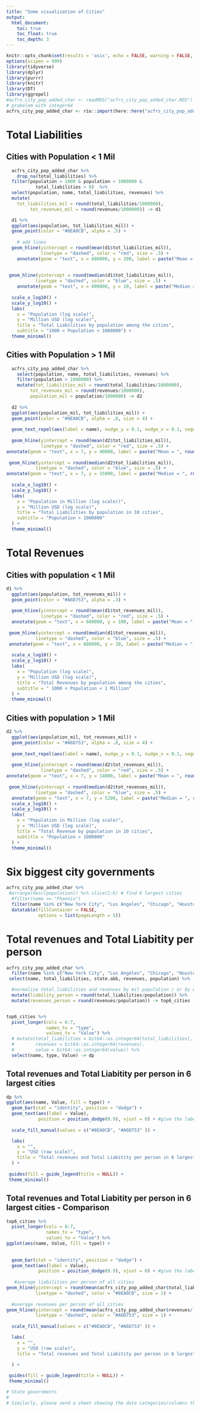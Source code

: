 ```yaml
---
title: "Some visualization of Cities"
output:
  html_document:
    toc: true
    toc_float: true
    toc_depth: 3
---
```


```r
knitr::opts_chunk$set(results = 'asis', echo = FALSE, warning = FALSE, message = FALSE)
options(scipen = 999)
library(tidyverse)
library(dplyr)
library(purrr)
library(knitr)
library(DT)
library(ggrepel)
#acfrs_city_pop_added_char <- readRDS("acfrs_city_pop_added_char.RDS")
# probelem with integer64
acfrs_city_pop_added_char <- rio::import(here::here("acfrs_city_pop_added_char.csv"))
```


# Total Liabilities 
## Cities with Population < 1 Mil

```r

  acfrs_city_pop_added_char %>% 
    drop_na(total_liabilities) %>% 
  filter(population > 1000 & population < 1000000 &
           total_liabilities > 0)  %>% 
  select(population, name, total_liabilities, revenues) %>% 
  mutate(
    tot_liabilities_mil = round(total_liabilities/1000000),
         tot_revenues_mil = round(revenues/1000000)) -> d1
```

```r
  d1 %>% 
  ggplot(aes(population, tot_liabilities_mil)) +
  geom_point(color = "#8EA0CB", alpha = .5) +
  
    # add lines 
  geom_hline(yintercept = round(mean(d1$tot_liabilities_mil)),
             linetype = "dashed", color = "red", size = .5) +
    annotate(geom = "text", x = 600000, y = 200, label = paste("Mean = ", round(mean(d1$tot_liabilities_mil)))) +
    
    
 geom_hline(yintercept = round(median(d1$tot_liabilities_mil)),
           linetype = "dashed", color = "blue", size = .5) +
    annotate(geom = "text", x = 600000, y = 20, label = paste("Median = ", round(median(d1$tot_liabilities_mil)))) +
    
  scale_x_log10() + 
  scale_y_log10() +
  labs(
    x = "Population (log scale)",
    y = "Million USD (log scale)",
    title = "Total Liabilities by population among the cities",
    subtitle = "1000 < Population < 1000000") +
  theme_minimal()
```
  
## Cities with Population > 1 Mil  

```r

  acfrs_city_pop_added_char %>% 
    select(population, name, total_liabilities, revenues) %>% 
    filter(population > 1000000) %>% 
    mutate(tot_liabilities_mil = round(total_liabilities/1000000),
         tot_revenues_mil = round(revenues/1000000),
         population_mil = population/1000000) -> d2 
  
  d2 %>%   
  ggplot(aes(population_mil, tot_liabilities_mil)) +
  geom_point(color = "#8EA0CB", alpha = .8, size = 4) +
    
  geom_text_repel(aes(label = name), nudge_y = 0.1, nudge_x = 0.1, segment.curvature = -0.1) +
  
  geom_hline(yintercept = round(mean(d2$tot_liabilities_mil)),
             linetype = "dashed", color = "red", size = .5) +
annotate(geom = "text", x = 7, y = 40000, label = paste("Mean = ", round(mean(d2$tot_liabilities_mil)))) +
  
 geom_hline(yintercept = round(median(d2$tot_liabilities_mil)),
           linetype = "dashed", color = "blue", size = .5) +
annotate(geom = "text", x = 7, y = 15000, label = paste("Median = ", round(median(d2$tot_liabilities_mil)))) +
    
  scale_x_log10() + 
  scale_y_log10() +
  labs(
    x = "Population in Million (log scale))",
    y = "Million USD (log scale)",
    title = "Total Liabilities by population in 10 cities",
    subtitle = "Population > 1000000"
  ) +
  theme_minimal()
```

# Total Revenues 
## Cities with population < 1 Mil

```r
d1 %>% 
  ggplot(aes(population, tot_revenues_mil)) +
  geom_point(color = "#A6D753", alpha = .3) +
  
  geom_hline(yintercept = round(mean(d1$tot_revenues_mil)),
             linetype = "dashed", color = "red", size = .5) +
  annotate(geom = "text", x = 600000, y = 100, label = paste("Mean = ", round(mean(d1$tot_revenues_mil)))) +
  
 geom_hline(yintercept = round(median(d1$tot_revenues_mil)),
           linetype = "dashed", color = "blue", size = .5) +
 annotate(geom = "text", x = 600000, y = 20, label = paste("Median = ", round(median(d1$tot_revenues_mil)))) +
  
  scale_x_log10() + 
  scale_y_log10() +
  labs(
    x = "Population (log scale)",
    y = "Million USD (log scale)",
    title = "Total Revenues by population among the cities",
    subtitle = " 1000 < Population < 1 Million"
  ) +
  theme_minimal()
```

## Cities with population > 1 Mil
```r

d2 %>%   
  ggplot(aes(population_mil, tot_revenues_mil)) +
  geom_point(color = "#A6D753", alpha = .8, size = 4) +
    
  geom_text_repel(aes(label = name), nudge_y = 0.1, nudge_x = 0.1, segment.curvature = -0.1) +
  
  geom_hline(yintercept = round(mean(d2$tot_revenues_mil)),
             linetype = "dashed", color = "red", size = .5) +
annotate(geom = "text", x = 7, y = 14000, label = paste("Mean = ", round(mean(d2$tot_revenues_mil)))) +
  
 geom_hline(yintercept = round(median(d2$tot_revenues_mil)),
           linetype = "dashed", color = "blue", size = .5) +
  annotate(geom = "text", x = 7, y = 5200, label = paste("Median = ", round(median(d2$tot_revenues_mil)))) +
  scale_x_log10() + 
  scale_y_log10() +
  labs(
    x = "Population in Million (log scale)",
    y = "Million USD (log scale)",
    title = "Total Revenue by population in 10 cities",
    subtitle = "Population > 1000000"
  ) +
  theme_minimal()
```

# Six biggest city governments

```r

acfrs_city_pop_added_char %>% 
 #arrange(desc(population)) %>% slice(1:6) # find 6 largest cities
  #filter(name == "Phoenix")
  filter(name %in% c("New York City", "Los Angeles", "Chicago", "Houston", "Philadelphia", "Phoenix") & !state.abb %in% c("TN", "OR")) %>% 
  datatable(fillContainer = FALSE, 
            options = list(pageLength = 5))
```

# Total revenues and Total Liabitity per person

```r

acfrs_city_pop_added_char %>% 
  filter(name %in% c("New York City", "Los Angeles", "Chicago", "Houston", "Phoenix", "Philadelphia") & !state.abb %in% c("TN", "OR")) %>% # Philadelphia of PA, not TN; Phoenix of AZ, not OR
 select(name, total_liabilities, state.abb, revenues, population) %>%

  #normalize total_liabilities and revenues by mil population / or by each person
  mutate(liability_person = round(total_liabilities/population)) %>%
  mutate(revenues_person = round(revenues/population)) -> top6_cities


top6_cities %>%
  pivot_longer(cols = 6:7,
               names_to = "type",
               values_to = "Value") %>%
  # mutate(total_liabilities = bit64::as.integer64(total_liabilities),
  #        revenues = bit64::as.integer64(revenues), 
  #        value = bit64::as.integer64(value)) %>% 
  select(name, type, Value) -> dp

```


## Total revenues and Total Liabitity per person in 6 largest cities

```r
dp %>% 
ggplot(aes(name, Value, fill = type)) +
  geom_bar(stat = "identity", position = "dodge") +
  geom_text(aes(label = Value), 
            position = position_dodge(0.9), vjust = 0) + #give the labels the virtual with
  
  scale_fill_manual(values = c("#8EA0CB", "#A6D753" )) +

  labs(
    x = "",
    y = "USD (raw scale)",
    title = "Total revenues and Total Liabitity per person in 6 largest cities"
  ) +
        
 guides(fill = guide_legend(title = NULL)) +
 theme_minimal()

```
## Total revenues and Total Liabitity per person in 6 largest cities - Comparison 
```r
top6_cities %>%
  pivot_longer(cols = 6:7,
               names_to = "type",
               values_to = "Value") %>%
ggplot(aes(name, Value, fill = type)) +
  
 
  geom_bar(stat = "identity", position = "dodge") +
  geom_text(aes(label = Value), 
            position = position_dodge(0.9), vjust = 0) + #give the labels the virtual with
  
   #average liabilities per person of all cities
geom_hline(yintercept = round(mean(acfrs_city_pop_added_char$total_liabilities/ acfrs_city_pop_added_char$population)),
           linetype = "dashed", color = "#8EA0CB", size = 1) +
  
  #average revenues per person of all cities
geom_hline(yintercept = round(mean(acfrs_city_pop_added_char$revenues/ acfrs_city_pop_added_char$population)),
           linetype = "dashed", color = "#A6D753", size = 1) +
  
  scale_fill_manual(values = c("#8EA0CB", "#A6D753" )) +

  labs(
    x = "",
    y = "USD (raw scale)",
    title = "Total revenues and Total Liabitity per person in 6 largest cities\nComparison with average values per person of all cities",

  ) +
        
 guides(fill = guide_legend(title = NULL)) +
 theme_minimal()

```


```r
# State governments
# 
# Similarly, please send a sheet showing the data categories/columns that all state governments could be compared across by using big states like California, Texas, Florida, and New York to give us examples. 
```


